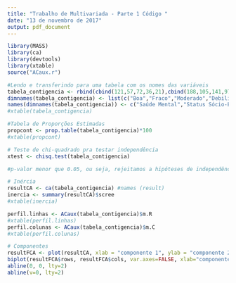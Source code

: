 ```yaml
---
title: "Trabalho de Multivariada - Parte 1 Código "
date: "13 de novembro de 2017"
output: pdf_document
---
```


```r
library(MASS)
library(ca)
library(devtools)
library(xtable)
source("ACaux.r")
```


```r
#Lendo e transferindo para uma tabela com os nomes das variáveis
tabela_contigencia <- rbind(cbind(121,57,72,36,21),cbind(188,105,141,97,71),cbind(112,65,77,54,54),cbind(186,60,94,78,71))
dimnames(tabela_contigencia) <- list(c("Boa","Fraco","Moderado","Debilitado"),c("A (alto)", "B","C","D","E (baixo)"))
names(dimnames(tabela_contigencia)) <- c("Saúde Mental","Status Sócio-Economico do País")
#xtable(tabela_contigencia)
```

\begin{table}[ht]
\centering
\caption{Tabela de contingência}
\begin{tabular}{rrrrrr}
  \hline
 & A (alto) & B & C & D & E (baixo) \\ 
  \hline
Boa & 121.00 & 57.00 & 72.00 & 36.00 & 21.00 \\ 
  Fraco & 188.00 & 105.00 & 141.00 & 97.00 & 71.00 \\ 
  Moderado & 112.00 & 65.00 & 77.00 & 54.00 & 54.00 \\ 
  Debilitado & 186.00 & 60.00 & 94.00 & 78.00 & 71.00 \\ 
   \hline
\end{tabular}
\end{table}


```r
#Tabela de Proporções Estimadas 
propcont <- prop.table(tabela_contigencia)*100
#xtable(propcont)
```

\begin{table}[ht]
\centering
\begin{tabular}{rrrrrr}
  \hline
 & A (alto) & B & C & D & E (baixo) \\ 
  \hline
Boa & 6.88 & 3.24 & 4.09 & 2.05 & 1.19 \\ 
  Fraco & 10.68 & 5.97 & 8.01 & 5.51 & 4.03 \\ 
  Moderado & 6.36 & 3.69 & 4.38 & 3.07 & 3.07 \\ 
  Debilitado & 10.57 & 3.41 & 5.34 & 4.43 & 4.03 \\ 
   \hline
\end{tabular}
\end{table}

```r
# Teste de chi-quadrado pra testar independência
xtest <- chisq.test(tabela_contigencia)

#p-valor menor que 0.05, ou seja, rejeitamos a hipóteses de independência das variáveis

```


```r
# Inércia
resultCA <- ca(tabela_contigencia) #names (result)
inercia <- summary(resultCA)$scree  
#xtable(inercia)

perfil.linhas <- ACaux(tabela_contigencia)$m.R
#xtable(perfil.linhas)
perfil.colunas <- ACaux(tabela_contigencia)$m.C
#xtable(perfil.colunas)
```

\begin{table}[ht]
\centering
\caption{Inércia}
\begin{tabular}{rrrrr}
  \hline
 & V1 & values & values2 & values3 \\ 
  \hline
1 & 1.00 & 0.01 & 59.09 & 59.09 \\ 
  2 & 2.00 & 0.01 & 35.88 & 94.96 \\ 
  3 & 3.00 & 0.00 & 5.04 & 100.00 \\ 
   \hline
\end{tabular}
\end{table}


\begin{table}[ht]
\centering
\caption{Perfil das linhas x100}
\begin{tabular}{rrrrrrr}
  \hline
 & A (alto) & B & C & D & E (baixo) & V6 \\ 
  \hline
1 & 0.39 & 0.19 & 0.23 & 0.12 & 0.07 & 1.00 \\ 
  2 & 0.31 & 0.17 & 0.23 & 0.16 & 0.12 & 1.00 \\ 
  3 & 0.31 & 0.18 & 0.21 & 0.15 & 0.15 & 1.00 \\ 
  4 & 0.38 & 0.12 & 0.19 & 0.16 & 0.15 & 1.00 \\ 
  5 & 0.34 & 0.16 & 0.22 & 0.15 & 0.12 & 1.00 \\ 
   \hline
\end{tabular}
\end{table}


\begin{table}[ht]
\centering
\caption{Perfil das linhas x100}
\begin{tabular}{rrrrrrr}
  \hline
 & 1 & 2 & 3 & 4 & 5 & 6 \\ 
  \hline
Boa & 0.20 & 0.20 & 0.19 & 0.14 & 0.10 & 0.17 \\ 
  Fraco & 0.31 & 0.37 & 0.37 & 0.37 & 0.33 & 0.34 \\ 
  Moderado & 0.18 & 0.23 & 0.20 & 0.20 & 0.25 & 0.21 \\ 
  Debilitado & 0.31 & 0.21 & 0.24 & 0.29 & 0.33 & 0.28 \\ 
   & 1.00 & 1.00 & 1.00 & 1.00 & 1.00 & 1.00 \\ 
   \hline
\end{tabular}
\end{table}
```r
# Componentes
resultFCA <- plot(resultCA, xlab = "componente 1", ylab = "componente 2")
biplot(resultFCA$rows, resultFCA$cols, var.axes=FALSE, xlab="componente 1", ylab="componente 2", cex=1.2,ylim=c(-0.10,0.20),xlim=c(-0.15,0.20))
abline(0, 0, lty=2)
abline(v=0, lty=2)

```

